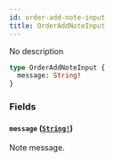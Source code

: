 ```yaml
---
id: order-add-note-input
title: OrderAddNoteInput
---
```


No description

```graphql
type OrderAddNoteInput {
  message: String!
}
```

### Fields

#### `message` ([`String!`](/developer/api-reference/scalars/string.mdx))

Note message.

